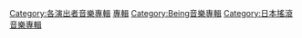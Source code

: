 {{DEFAULTSORT:Zard}}
[[Category:各演出者音樂專輯|Category:各演出者音樂專輯]]
[[Category:ZARD|專輯]]
[[Category:Being音樂專輯|Category:Being音樂專輯]]
[[Category:日本搖滾音樂專輯|Category:日本搖滾音樂專輯]]
